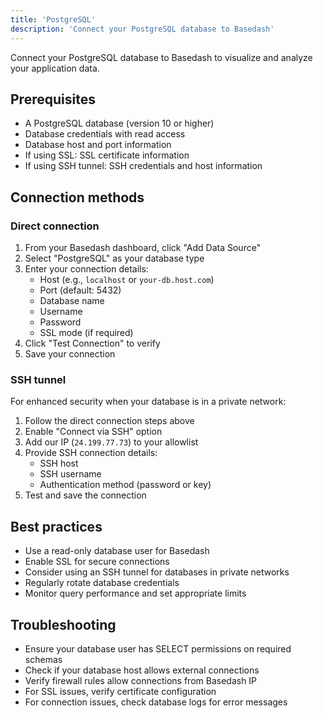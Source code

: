 ```yaml
---
title: 'PostgreSQL'
description: 'Connect your PostgreSQL database to Basedash'
---
```


Connect your PostgreSQL database to Basedash to visualize and analyze your application data.

## Prerequisites
- A PostgreSQL database (version 10 or higher)
- Database credentials with read access
- Database host and port information
- If using SSL: SSL certificate information
- If using SSH tunnel: SSH credentials and host information

## Connection methods

### Direct connection
1. From your Basedash dashboard, click "Add Data Source"
2. Select "PostgreSQL" as your database type
3. Enter your connection details:
   - Host (e.g., `localhost` or `your-db.host.com`)
   - Port (default: 5432)
   - Database name
   - Username
   - Password
   - SSL mode (if required)
4. Click "Test Connection" to verify
5. Save your connection

### SSH tunnel
For enhanced security when your database is in a private network:
1. Follow the direct connection steps above
2. Enable "Connect via SSH" option
3. Add our IP (`24.199.77.73`) to your allowlist
4. Provide SSH connection details:
   - SSH host
   - SSH username
   - Authentication method (password or key)
5. Test and save the connection

## Best practices
- Use a read-only database user for Basedash
- Enable SSL for secure connections
- Consider using an SSH tunnel for databases in private networks
- Regularly rotate database credentials
- Monitor query performance and set appropriate limits

## Troubleshooting
- Ensure your database user has SELECT permissions on required schemas
- Check if your database host allows external connections
- Verify firewall rules allow connections from Basedash IP
- For SSL issues, verify certificate configuration
- For connection issues, check database logs for error messages
